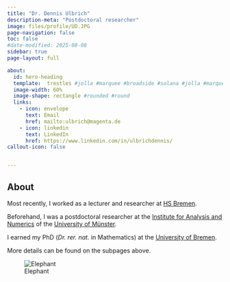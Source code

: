 ```yaml
---
title: "Dr. Dennis Ulbrich"
description-meta: "Postdoctoral researcher"
image: files/profile/UD.JPG
page-navigation: false
toc: false  
#date-modified: 2025-08-08
sidebar: true
page-layout: full

about:
  id: hero-heading
  template:  trestles #jolla #marquee #broadside #solana #jolla #marquee #jolla #solana #broadside #marquee #trestles #solana #broadside #jolla    
  image-width: 60%
  image-shape: rectangle #rounded #round 
  links:
    - icon: envelope
      text: Email
      href: mailto:ulbrich@magenta.de
    - icon: linkedin
      text: LinkedIn
      href: https://www.linkedin.com/in/ulbrichdennis/
callout-icon: false


---
```



:::{#hero-heading}

## About 

Most recently, I worked as a lecturer and researcher at [HS Bremen](https://www.hs-bremen.de/en/).

Beforehand, I was a postdoctoral researcher at the [Institute for Analysis and Numerics](https://www.uni-muenster.de/AMM/en/institute.shtml) of the [University of Münster](https://www.uni-muenster.de/en/).

I earned my PhD (*Dr. rer. nat.* in Mathematics) at the [University of Bremen](https://www.uni-bremen.de/en/).

More details can be found on the subpages above.

:::

![Elephant](Sommer.JPEG){.lightbox}



